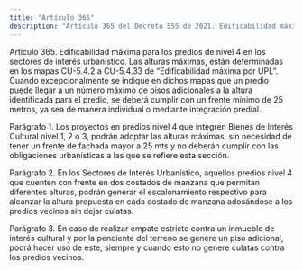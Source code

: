 ```yaml
---
title: "Artículo 365"
description: "Artículo 365 del Decreto 555 de 2021. Edificabilidad máxima para los predios de nivel 4 en los sectores de interés urbanístico."
---
```


Artículo 365. Edificabilidad máxima para los predios de nivel 4 en los sectores de interés urbanístico. Las alturas máximas, están determinadas en los mapas CU-5.4.2 a CU-5.4.33 de “Edificabilidad máxima por UPL”. Cuando excepcionalmente se indique en dichos mapas que un predio puede llegar a un número máximo de pisos adicionales a la altura identificada para el predio, se deberá cumplir con un frente mínimo de 25 metros, ya sea de manera individual o mediante integración predial.
 
Parágrafo 1. Los proyectos en predios nivel 4 que integren Bienes de Interés Cultural nivel 1, 2 o 3, podrán adoptar las alturas máximas, sin necesidad de tener un frente de fachada mayor a 25 mts y no deberán cumplir con las obligaciones urbanísticas a las que se refiere esta sección.
 
Parágrafo 2. En los Sectores de Interés Urbanístico, aquellos predios nivel 4 que cuenten con frente en dos costados de manzana que permitan diferentes alturas, podrán generar el escalonamiento respectivo para alcanzar la altura propuesta en cada costado de manzana adosándose a los predios vecinos sin dejar culatas.
 
Parágrafo 3. En caso de realizar empate estricto contra un inmueble de interés cultural y por la pendiente del terreno se genere un piso adicional, podrá hacer uso de este, siempre y cuando esto no genere culatas contra los predios vecinos.